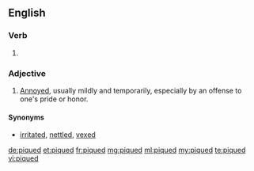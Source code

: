 ==English==

===Verb===
{{head|en}}

# {{en-past of|pique}}

===Adjective===
{{en-adj}}

# [[annoyed|Annoyed]], usually mildly and temporarily, especially by an offense to one's pride or honor.

====Synonyms====
* {{sense|annoyed}} [[irritated]], [[nettled]], [[vexed]]

[[de:piqued]]
[[et:piqued]]
[[fr:piqued]]
[[mg:piqued]]
[[ml:piqued]]
[[my:piqued]]
[[te:piqued]]
[[vi:piqued]]